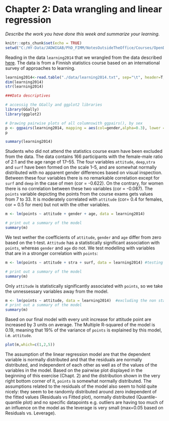# Chapter 2: Data wrangling and linear regression

*Describe the work you have done this week and summarize your learning.*


```r
knitr::opts_chunk$set(echo = TRUE)
setwd("C:/HY-Data/JADWIGAB/PhD_FIMM/NotesOutsideTheOffice/Courses/OpenData2017/For_IODS/IODS-project")
```

Reading in the data `learning2014` that we wrangled from the data described [here](http://www.helsinki.fi/~kvehkala/JYTmooc/JYTOPKYS2-meta.txt). The data is from a Finnish statistics course based on an international survey of approaches to learning.

```r
learning2014<-read.table("./data/learning2014.txt", sep="\t", header=T, dec=".")
dim(learning2014)
str(learning2014)

###Data descriptives

# accessig the GGally and ggplot2 libraries
library(GGally)
library(ggplot2)

# Drawing pairwise plots of all columnswith ggpairs(), by sex
p <- ggpairs(learning2014, mapping = aes(col=gender,alpha=0.3), lower = list(combo = wrap("facethist", bins = 20)))
p

summary(learning2014)

```

Students who did not attend the statistics course exam have been excluded from the data. The data contains 166 participants with the female-male ratio of 2:1 and the age range of 17--55. The four variables `attitude`, `deep`,`stra` and `surf` have been formed on the scale 1--5, and are somewhat normally distributed with no apparent gender differences based on visual inspection. Between these four variables there is no remarkable correlation except for `surf` and `deep` in the case of men (cor = -0.622). On the contrary, for women there is no correlation between these two variables (cor = -0.087). The `points` variable depicting the points from the course exams gets values from 7 to 33. It is moderately correlated with `attitude` (cor= 0.4 for females, cor = 0.5 for men) but not with the other variables. 

```r
m <- lm(points ~ attitude + gender + age, data = learning2014)

# print out a summary of the model
summary(m)

```
We test wether the coefficients of `attitude`, `gender` and `age` differ from zero based on the t-test. `Attitude` has a statistically significant association with `points`, whereas `gender` and `age` do not. We test modelling with variables that are in a stronger correlation with `points`:
```r
m <- lm(points ~ attitude + stra + surf, data = learning2014) #testing with variables that are in stronger correlation with attitude

# print out a summary of the model
summary(m)

```

Only `attitude` is statistically significantly associated with `points`, so we take the unnessessary variables away from the model.

```r
m <- lm(points ~ attitude, data = learning2014)  #excluding the non stat sig. variables from the model
# print out a summary of the model
summary(m)
```

Based on our final model with every unit increase for attitude point are increased by 3 units on average. The Multiple R-squared of the model is 0.19, meaning that 19% of the variance of `points` is explained by this model, i.e. `attitude`.

```r
plot(m,which=c(1,2,5))
```

The assumption of the linear regression model are that the dependent variable is normally distributed and that the residuals are normally distributed, and independent of each other as well as of the values of the variables in the model. Based on the pairwise plot displayed in the beginning of this exercise (Chapt. 2) and the distribution shown in the very right bottom corner of it, `points` is somewhat normally distributed. The assumptions related to the residuals of the model also seem to hold quite nicely: they seem to be randomly distributed around zero independent of the fitted values (Residuals vs Fitted plot), normally distributed (Quantile-quantile plot) and no specific datapoints e.g. outliers are having too much of an influence on the model as the leverage is very small (max=0.05 based on Residuals vs. Leverage). 

